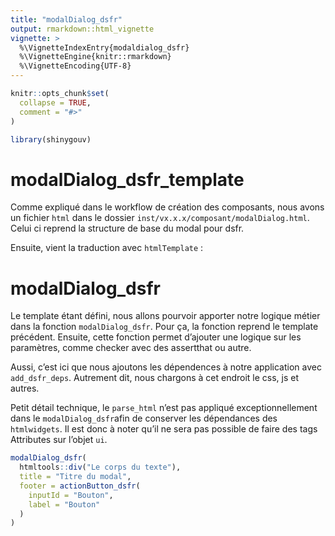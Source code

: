 ```yaml
---
title: "modalDialog_dsfr"
output: rmarkdown::html_vignette
vignette: >
  %\VignetteIndexEntry{modaldialog_dsfr}
  %\VignetteEngine{knitr::rmarkdown}
  %\VignetteEncoding{UTF-8}
---
```


```r
knitr::opts_chunk$set(
  collapse = TRUE,
  comment = "#>"
)
```

```r
library(shinygouv)
```

<!-- WARNING - This vignette is generated by {fusen} from /dev/flat_composants/flat_modal.Rmd: do not edit by hand -->

# modalDialog_dsfr_template

    
Comme expliqué dans le workflow de création des composants, nous avons un fichier `html` dans le dossier `inst/vx.x.x/composant/modalDialog.html`. Celui ci reprend la structure de base du modal pour dsfr.

Ensuite, vient la traduction avec `htmlTemplate` :


  
  

  


# modalDialog_dsfr

Le template étant défini, nous allons pourvoir apporter notre logique métier dans la fonction `modalDialog_dsfr`. Pour ça, la fonction reprend le template précédent. Ensuite, cette fonction permet d'ajouter une logique sur les paramètres, comme checker avec des assertthat ou autre.

Aussi, c'est ici que nous ajoutons les dépendences à notre application avec `add_dsfr_deps`. Autrement dit, nous chargons à cet endroit le css, js et autres.

Petit détail technique, le `parse_html` n'est pas appliqué exceptionnellement dans le `modalDialog_dsfr`afin de conserver les dépendances des `htmlwidgets`.
Il est donc à noter qu'il ne sera pas possible de faire des tags Attributes sur l'objet `ui`.


```r
modalDialog_dsfr(
  htmltools::div("Le corps du texte"),
  title = "Titre du modal",
  footer = actionButton_dsfr(
    inputId = "Bouton",
    label = "Bouton"
  )
)
```

